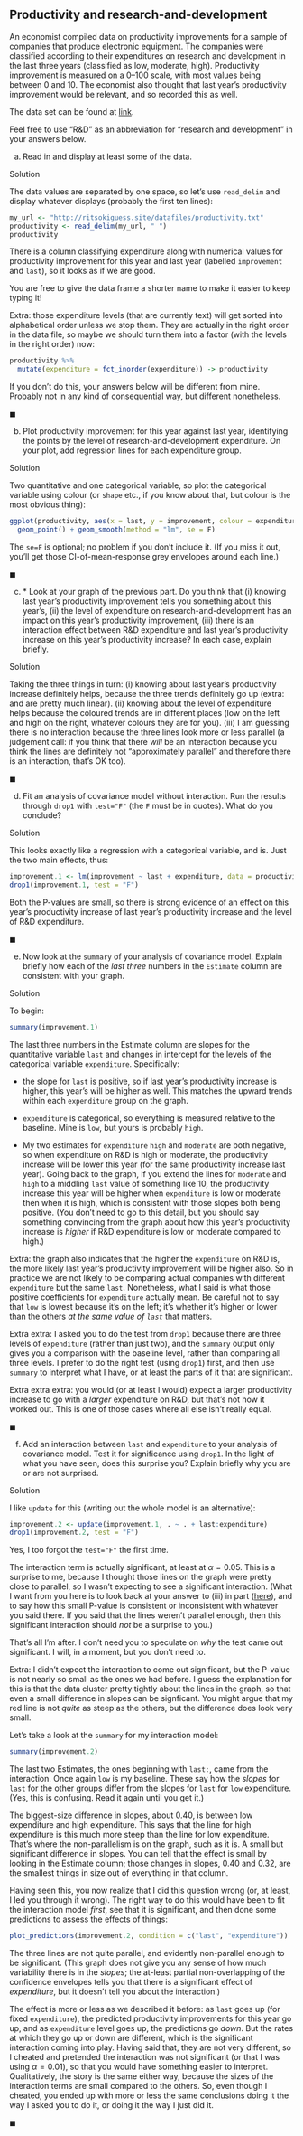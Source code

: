 ##  Productivity and research-and-development


 An economist compiled data on productivity improvements for
a sample of companies that produce electronic equipment. The companies
were classified according to their expenditures on research and
development in the last three years (classified as low, moderate,
high). Productivity improvement is measured on a 0--100 scale, with
most values being between 0 and 10. The economist also thought that
last year's productivity improvement would be relevant, and so
recorded this as well.

The data set can be found at
[link](http://ritsokiguess.site/datafiles/productivity.txt). 

Feel free to use "R&D" as an abbreviation for 
"research and development" in your answers below.



(a) Read in and display at least some of the data.

Solution


The data values are separated by one space, so let's use
`read_delim` and display whatever displays (probably the
first ten lines):

```r
my_url <- "http://ritsokiguess.site/datafiles/productivity.txt"
productivity <- read_delim(my_url, " ")
productivity
```

   

There is a column classifying expenditure along with numerical values
for productivity improvement for this year and last year (labelled
`improvement` and `last`), so it looks as if we are
good.

You are free to give the data frame a shorter name to make it easier
to keep typing it!

Extra: those expenditure levels (that are currently text) will get
sorted into alphabetical order unless we stop them. They are actually
in the right order in the data file, so maybe we should turn them into
a factor (with the levels in the right order) now:

```r
productivity %>%
  mutate(expenditure = fct_inorder(expenditure)) -> productivity
```

 

If you don't do this, your answers below will be different from
mine. Probably not in any kind of consequential way, but different
nonetheless.

$\blacksquare$

(b) Plot productivity improvement for this year against last
year, identifying the points by the level of
research-and-development expenditure. On your plot, add regression
lines for each expenditure group.

Solution


Two quantitative and one categorical variable, so plot the
categorical variable using colour (or `shape` etc., if you
know about that, but colour is the most obvious thing):

```r
ggplot(productivity, aes(x = last, y = improvement, colour = expenditure)) +
  geom_point() + geom_smooth(method = "lm", se = F)
```

     

The `se=F` is optional; no problem if you don't include it. (If
you miss it out, you'll get those CI-of-mean-response grey envelopes
around each line.)

$\blacksquare$

(c) <a name="part:graph-comment">*</a> 
Look at your graph of the previous part. Do you think that (i)
knowing last year's productivity improvement tells you something
about this year's, (ii) the level of expenditure on
research-and-development has an impact on this year's productivity
improvement, (iii) there is an interaction effect between R\&D
expenditure and last year's productivity increase on this year's
productivity increase? In each case, explain briefly.

Solution


Taking the three things in turn:
(i) knowing about last year's productivity increase definitely
helps, because the three trends definitely go up (extra: and are
pretty much linear).
(ii) knowing about the level of expenditure helps because the
coloured trends are in different places (low on the
left and high on the right, whatever colours they are for you).
(iii) I am guessing there is no interaction because the three
lines look more or less parallel (a judgement call: if you think
that there *will* be an interaction because you think the
lines are definitely not "approximately parallel" and therefore
there is an interaction, that's OK too).

$\blacksquare$

(d) Fit an analysis of covariance model without interaction. Run
the results through `drop1` with `test="F"` (the
`F` must be in quotes). What do you conclude?

Solution


This looks exactly like a regression with a categorical variable,
and is. Just the two main effects, thus:

```r
improvement.1 <- lm(improvement ~ last + expenditure, data = productivity)
drop1(improvement.1, test = "F")
```

     

Both the P-values are small, so there is strong evidence of an effect
on this year's productivity increase of last year's productivity
increase and the level of R\&D expenditure. 

$\blacksquare$

(e) Now look at the `summary` of your analysis of
covariance model. Explain briefly how each of the *last three*
numbers in the `Estimate` column are consistent with your graph.

Solution


To begin:

```r
summary(improvement.1)
```

     

The last three numbers in the Estimate column are slopes for the
quantitative variable `last` and changes in intercept for the
levels of the categorical variable `expenditure`. Specifically:



* the slope for `last` is positive, so if last year's
productivity increase is higher, this year's will be higher as well. 
This matches
the upward trends within each `expenditure` group on the
graph.

* `expenditure` is categorical, so everything is measured
relative to the baseline. Mine is `low`, but yours is probably `high`. 

* My two estimates for `expenditure` `high` and
`moderate` are both negative, so when expenditure on R\&D is
high or moderate, the productivity increase will be lower this year
(for the same productivity increase last year). Going back to the
graph, if you extend the lines for `moderate` and `high` to
a middling `last` value of something like 10, the
productivity increase this year will be higher when
`expenditure` is low or moderate then when it is high, which
is consistent with those slopes both being positive. (You don't need
to go to this detail, but you should say something convincing from
the graph about how this year's productivity increase is
*higher* if R\&D expenditure is low or moderate compared to
high.)


Extra: the graph also indicates that the higher the
`expenditure` on R\&D is, the more likely last year's
productivity improvement will be higher also. So in practice we are
not likely to be comparing actual companies with different
`expenditure` but the same `last`. Nonetheless, what I
said is what those positive coefficients for `expenditure`
actually mean. Be careful not to say that `low` is lowest
because it's on the left; it's whether it's higher or lower than the
others *at the same value of `last`* that matters.

Extra extra: I asked you to do the test from `drop1` because
there are three levels of `expenditure` (rather than just two),
and the `summary` output only gives you a comparison with the
baseline level, rather than comparing all three
levels. I prefer to do the right test (using `drop1`) first,
and then use `summary` to interpret what I have, or at least
the parts of it that are significant.

Extra extra extra: you would (or at least I would) expect a larger
productivity increase to go with a *larger* expenditure on R\&D,
but that's not how it worked out. This is one of those cases where all
else isn't really equal.

$\blacksquare$

(f) Add an interaction between `last` and
`expenditure` to your analysis of covariance model. Test it
for significance using `drop1`. In the light of what you
have seen, does this surprise you? Explain briefly why you are or
are not surprised.

Solution


I like `update` for this (writing out the whole model is an
alternative):

```r
improvement.2 <- update(improvement.1, . ~ . + last:expenditure)
drop1(improvement.2, test = "F")
```

     

Yes, I too forgot the `test="F"` the first time.

The interaction term is actually significant, at least at
$\alpha=0.05$. This is a surprise to me, because I thought those lines
on the graph were pretty close to parallel, so I wasn't expecting to
see a significant interaction. (What I want from you here is to look
back at your answer to (iii) in part (<a href="#part:graph-comment">here</a>), and
to say how this small P-value is consistent or inconsistent with
whatever you said there. If you said that the lines weren't parallel
enough, then this significant interaction should *not* be a
surprise to you.)

That's all I'm after. I don't need you to speculate on *why* the
test came out significant. I will, in a moment, but you don't need to.

Extra: I didn't expect the interaction to come out significant, but
the P-value is not nearly so small as the ones we had before. I guess
the explanation for this is that the data cluster pretty tightly about
the lines in the graph, so that even a small difference in slopes can
be signficant. You might argue that my red line is not *quite*
as steep as the others, but the difference does look very small.

Let's take a look at the `summary` for my interaction model:

```r
summary(improvement.2)
```

 

The last two Estimates, the ones beginning with `last:`, came
from the interaction. Once again `low` is my baseline. These
say how the *slopes* for `last` for the other groups
differ from the slopes for `last` for `low`
expenditure. (Yes, this is confusing. Read it again until you get it.)

The biggest-size difference in slopes, about $0.40$, is between low
expenditure and high expenditure. This says that the line for high
expenditure is this much more steep than the line for low
expenditure. That's where the non-parallelism is on the graph, such as
it is. A small but significant difference in slopes. You can tell that
the effect is small by looking in the Estimate column; those changes
in slopes, $0.40$ and $0.32$, are the smallest things in size out of
everything in that column.

Having seen this, you now realize that I did this question wrong (or,
at least, I led you through it wrong). The right way to do this would
have been to fit the interaction model *first*, see that it is
significant, and then done some predictions to assess the effects of
things: 

```r
plot_predictions(improvement.2, condition = c("last", "expenditure"))
```

The three lines are not quite parallel, and evidently non-parallel enough to be significant. (This graph does not give you any sense of how much variability there is in the *slopes*; the at-least partial non-overlapping of the confidence envelopes tells you that there is a significant effect of *expenditure*, but it doesn't tell you about the interaction.)

The effect is more or less as we described it before: as `last`
goes up (for fixed `expenditure`), the predicted productivity
improvements for this year go up, and as `expenditure` level
goes up, the predictions go *down*. But the rates at which they
go up or down are different, which is the significant interaction
coming into play. Having said that, they are not very different, so I
cheated and pretended the interaction was not significant (or that I
was using $\alpha=0.01$), so that you would have something easier to
interpret. Qualitatively, the story is the same either way, because
the sizes of the interaction terms are small compared to the
others. So, even though I cheated, you ended up with more or less the
same conclusions doing it the way I asked you to do it, or doing it
the way I just did it.

$\blacksquare$


